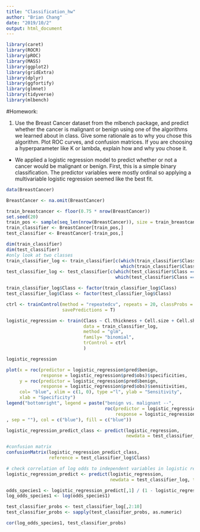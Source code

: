 ```yaml
---
title: "Classification_hw"
author: "Brian Chang"
date: "2019/10/2"
output: html_document
---
```

```r
library(caret)
library(ROCR)
library(pROC)
library(MASS)
library(ggplot2)
library(gridExtra)
library(dplyr)
library(ggfortify)
library(glmnet)
library(tidyverse)
library(mlbench)
```


#Homework:

1. Use the Breast Cancer dataset from the mlbench package, and predict whether the cancer is malignant or benign using one of the algorithms we learned about in class. Give some rationale as to why you chose this algorithm. Plot ROC curves, and confusion matrices. If you are choosing a hyperparameter like K or lambda, explain how and why you chose it. 

* We applied a logistic regression model to predict whether or not a cancer would be malignant or benign. First, this is a simple binary classification. The predictor variables were mostly ordinal so applying a multivariable logistic regression seemed like the best fit.  

```r
data(BreastCancer)

BreastCancer <- na.omit(BreastCancer)

train_breastcancer <- floor(0.75 * nrow(BreastCancer))
set.seed(20)
train_pos <- sample(seq_len(nrow(BreastCancer)), size = train_breastcancer)
train_classifier <- BreastCancer[train_pos,]
test_classifier <- BreastCancer[-train_pos,]

dim(train_classifier)
dim(test_classifier)
#only look at two classes 
train_classifier_log <- train_classifier[c(which(train_classifier$Class == "benign"),
                                           which(train_classifier$Class == "malignant")),]
test_classifier_log <- test_classifier[c(which(test_classifier$Class == "benign"), 
                                         which(test_classifier$Class == "malignant")),]

train_classifier_log$Class <- factor(train_classifier_log$Class)
test_classifier_log$Class <- factor(test_classifier_log$Class)

ctrl <- trainControl(method = "repeatedcv", repeats = 20, classProbs = T,
                     savePredictions = T)
```


```r
logistic_regression <- train(Class ~ Cl.thickness + Cell.size + Cell.shape + Marg.adhesion + Epith.c.size + Bare.nuclei + Bl.cromatin + Normal.nucleoli + Mitoses, 
                             data = train_classifier_log, 
                             method = "glm", 
                             family= "binomial", 
                             trControl = ctrl
                             )
```


```r
logistic_regression
```



```r
plot(x = roc(predictor = logistic_regression$pred$benign,
             response = logistic_regression$pred$obs)$specificities, 
     y = roc(predictor = logistic_regression$pred$benign, 
             response = logistic_regression$pred$obs)$sensitivities,
     col= "blue", xlim = c(1, 0), type ="l", ylab = "Sensitivity",
     xlab = "Specificity")
legend("bottomright", legend = paste("benign vs. malignant --", 
                                     roc(predictor = logistic_regression$pred$benign,
                                         response = logistic_regression$pred$obs)$auc
, sep = ""), col = c("blue"), fill = c("blue"))
```


```r
logistic_regression_predict_class <- predict(logistic_regression, 
                                             newdata = test_classifier_log)

#confusion matrix
confusionMatrix(logistic_regression_predict_class, 
                reference = test_classifier_log$Class)
```


```r
# check correlation of log odds to independent variables in logistic regression model
logistic_regression_predict <- predict(logistic_regression, 
                                       newdata = test_classifier_log, type = "prob")

odds_species1 <- logistic_regression_predict[,1] / (1 - logistic_regression_predict[,1])
log_odds_species1 <- log(odds_species1)

test_classifier_probs <- test_classifier_log[,2:10]
test_classifier_probs <- sapply(test_classifier_probs, as.numeric)

cor(log_odds_species1, test_classifier_probs)
```
